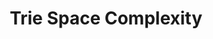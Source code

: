 ---
id: "q_ds2"
questionType: "MULTIPLE_CHOICE"
title: "Trie Space Complexity"
description: "What is the worst-case space complexity of a trie storing n strings of length m?"
difficulty: "HARD"
category: "Data Structures"
options:
  - "O(n)"
  - "O(nm)"
  - "O(m)"
  - "O(n + m)"
correctAnswer: 1
---